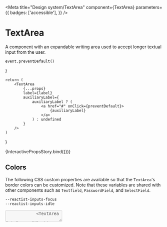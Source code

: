 

<Meta
    title="Design system/TextArea"
    component={TextArea}
    parameters={{
        badges: ['accessible'],
    }}
/>

# TextArea

A component with an expandable writing area used to accept longer textual input from the user.

    event.preventDefault()
}

    return (
        <TextArea
            {...props}
            label={label}
            auxiliaryLabel={
                auxiliaryLabel ? (
                    <a href="#" onClick={preventDefault}>
                        {auxiliaryLabel}
                    </a>
                ) : undefined
            }
        />
    )
}

<Canvas>
    <Story
        name="Interactive props"
        parameters={{
            chromatic: { disableSnapshot: false },
        }}
        argTypes={{
            label: {
                control: { type: 'text' },
                defaultValue: 'User bio',
            },
            secondaryLabel: {
                control: { type: 'text' },
                defaultValue: 'optional',
            },
            auxiliaryLabel: {
                control: { type: 'text' },
                defaultValue: 'Need help?',
            },
            hint: {
                control: { type: 'text' },
                defaultValue:
                    'You’ll have a better experience in our community if others get to know a little bit about you.',
            },
            message: {
                control: { type: 'text' },
                defaultValue: '',
            },
            tone: {
                options: ['neutral', 'success', 'error', 'loading'],
                control: { type: 'inline-radio' },
                defaultValue: 'neutral',
            },
            variant: {
                options: ['default', 'bordered'],
                control: { type: 'inline-radio' },
                defaultValue: 'default',
            },
            placeholder: {
                control: { type: 'text' },
                defaultValue: 'Tell us something about yourself. Don’t be shy.',
            },
            maxWidth: selectWithNone(
                ['xsmall', 'small', 'medium', 'large', 'xlarge', 'full'],
                'small',
            ),
        }}
    >
        {InteractivePropsStory.bind({})}
    </Story>
</Canvas>

<ArgsTable of={TextArea} />

## Colors

The following CSS custom properties are available so that the `TextArea`'s border colors can be customized.
Note that these variables are shared with other components such as `Textfield`, `PasswordField`, and `SelectField`.

```
--reactist-inputs-focus
--reactist-inputs-idle
```

<Canvas withToolbar>
    <Story
        name="Message tone"
        parameters={{
            chromatic: { disableSnapshot: false },
        }}
    >
        <Stack space="xxlarge" dividers="secondary">
            <TextArea
                label="Profile bio"
                message="Saving changes…"
                tone="loading"
                disabled
                maxWidth="small"
            />
            <TextArea
                label="Profile bio"
                message="Too short. Don't be shy, tell us a bit more."
                tone="error"
                maxWidth="small"
            />
            <TextArea
                label="Profile bio"
                message="Changes saved successfully!"
                tone="success"
                maxWidth="small"
            />
            <TextArea
                label="Profile bio"
                message="Message with neutral tone (used as description, but still prefer the hint prop for that)"
                hint="This is the primary description of the field, provided by the hint prop"
                tone="neutral"
                maxWidth="small"
            />
        </Stack>
    </Story>
</Canvas>

<Canvas withToolbar>
    <Story name="Without label">
        <Stack space="xlarge" dividers="secondary">
            <Stack as="label" htmlFor="custom-textarea" space="small">
                <Text size="subtitle">Custom label is up here</Text>
                <Text size="caption" tone="secondary" aria-hidden>
                    <em>(click me to focus the textarea)</em>
                </Text>
            </Stack>
            <TextArea
                label={null}
                id="custom-textarea"
                aria-describedby="custom-description"
                rows={8}
            />
            <Stack space="small" id="custom-description">
                <Text size="body">Custom description is down here</Text>
                <Text size="caption" tone="secondary" aria-hidden>
                    <em>(inspect the textarea accessibility properties if you are curious)</em>
                </Text>
            </Stack>
        </Stack>
    </Story>
</Canvas>

    return (
        <Stack space="xxlarge" dividers="secondary" maxWidth="medium">
            <TextArea
                {...props}
                label="What do you want to accomplish?"
                secondaryLabel="auto-expand enabled"
                hint="Write as much or as little as you want. The input area will auto-expand to fit what you've typed."
                autoExpand
            />
            <TextArea
                {...props}
                label="What do you want to accomplish?"
                secondaryLabel="No auto-expand"
                hint="This one will not auto-expand."
                autoExpand={false}
            />
        </Stack>
    )
}

<Canvas>
    <Story
        name="Auto expand"
        argTypes={{
            label: { control: false },
            secondaryLabel: { control: false },
            auxiliaryLabel: { control: false },
            hint: { control: false },
            rows: {
                control: { type: 'number' },
            },
            message: {
                control: { type: 'text' },
                defaultValue: '',
            },
            tone: {
                options: ['neutral', 'success', 'error', 'loading'],
                control: { type: 'inline-radio' },
                defaultValue: 'neutral',
            },
            variant: {
                options: ['default', 'bordered'],
                control: { type: 'inline-radio' },
                defaultValue: 'default',
            },
            placeholder: {
                control: { type: 'text' },
                defaultValue: '',
            },
            maxWidth: selectWithNone(
                ['xsmall', 'small', 'medium', 'large', 'xlarge', 'full'],
                'small',
            ),
        }}
    >
        {AutoExpandStory.bind({})}
    </Story>
</Canvas>

    const initialValue =
        'This is some text that takes up multiple lines. It should cause the textarea to render initially as large as needed to fit this text, even if its initial rows are not enough.'
    const [value, setValue] = React.useState(initialValue)
    return (
        <Stack space="xxlarge" dividers="secondary" maxWidth="medium">
            <TextArea
                {...props}
                label="What do you want to accomplish?"
                secondaryLabel="controlled"
                auxiliaryLabel={
                    <Text tone="secondary" size="caption">
                        {value.length}
                    </Text>
                }
                hint="Write as much or as little as you want. The input area will auto-expand to fit what you've typed."
                value={value}
                onChange={(event) => setValue(event.target.value)}
                rows={1}
                autoExpand
            />
            <TextArea
                {...props}
                label="What do you want to accomplish?"
                secondaryLabel="with defaultValue"
                hint="Write as much or as little as you want. The input area will auto-expand to fit what you've typed."
                defaultValue={initialValue}
                rows={1}
                autoExpand
            />
        </Stack>
    )
}

<Canvas>
    <Story
        name="Auto expand with initial value"
        argTypes={{
            label: { control: false },
            secondaryLabel: { control: false },
            auxiliaryLabel: { control: false },
            hint: { control: false },
            rows: {
                control: { type: 'number' },
            },
            message: {
                control: { type: 'text' },
                defaultValue: '',
            },
            tone: {
                options: ['neutral', 'success', 'error', 'loading'],
                control: { type: 'inline-radio' },
                defaultValue: 'neutral',
            },
            variant: {
                options: ['default', 'bordered'],
                control: { type: 'inline-radio' },
                defaultValue: 'default',
            },
            placeholder: {
                control: { type: 'text' },
                defaultValue: '',
            },
            maxWidth: selectWithNone(
                ['xsmall', 'small', 'medium', 'large', 'xlarge', 'full'],
                'small',
            ),
        }}
    >
        {AutoExpandWithInitialValueStory.bind({})}
    </Story>
</Canvas>
